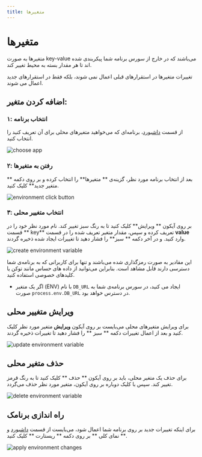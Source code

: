 ```yaml
---
title: متغیرها
---
```



# متغیرها

متغیرها به صورت key-value می‌باشند که در خارج از سورس برنامه شما پیکربندی شده اند تا هر مقدار بسته به محیط تغییر کند.

تغییرات متغیرها در استقرارهای قبلی اعمال نمی شوند، بلکه فقط در استقرارهای جدید اعمال می شوند.

## اضافه کردن متغیر:

### ۱: انتخاب برنامه

از قسمت [داشبورد](https://dashboard.fing.ir)، برنامه‌ای که می‌خواهید متغیر‌های محلی برای آن تعریف کنید را انتخاب کنید.

![choose app](/images/choose-app.jpg)

### ۲: رفتن به متغیرها

بعد از انتخاب برنامه مورد نظر، گزینه‌ی ** متغیرها** را انتخاب کرده و بر روی دکمه ** متغیر جدید** کلیک کنید.

![environment click button](/images/e‌nvironments-click-button.jpg)

### ۳: انتخاب متغییر محلی

بر روی آیکون ** ویرایش‌** کلیک کنید تا به رنگ سبز تغییر کند.
نام مورد نظر خود را در قسمت ** key** تعریف کرده و سپس، مقدار متغیر تعریف شده را در قسمت **value** وارد کنید. و در آخر دکمه ** سبز** را فشار دهید تا تغییرات ایجاد شده ذخیره گردند.

![create environment variable](/images/e‌nvironments-create-env.jpg)

<Notice variant="success">
  این مقادیر به صورت رمزگذاری شده می‌باشند و تنها برای کاربرانی که به برنامه‌ی
  شما دسترسی دارند قابل مشاهد است. بنابراین می‌توانید از داده های حساس مانند
  توکن یا کلیدهای خصوصی استفاده کنید.
</Notice>

- اگر یک متغیر (ENV) با نام `DB_URL` ایجاد می کنید، در سورس برنامه‌ی شما به صورت
  `process.env.DB_URL` در دسترس خواهد بود.

## ویرایش متغییر محلی

برای ویرایش متغیرهای محلی می‌بایست بر روی آیکون **ویرایش** متغیر مورد نظر کلیک کنید و بعد از اعمال تغییرات دکمه ** سبز ** را فشار دهید تا تغییرات ذخیره گردند.

![update environment variable](/images/e‌nvironments-update-env.jpg)

## حذف متغیر محلی

برای حذف یک متغیر محلی، باید بر روی آیکون ** حذف ** کلیک کنید تا به رنگ قرمز تغییر کند. سپس با کلیک دوباره بر روی آیکون، متغیر مورد نظر حذف می‌گردد.

![delete environment variable](/images/e‌nvironments-delete-env.jpg)

## راه اندازی برنامک

برای اینکه تغییرات جدید بر روی برنامه شما اعمال شود، می‌بایست از قسمت ‌‌[داشبورد](https://dashboard.fing.ir) و ** نمای کلی ** بر روی دکمه ** ریستارت ** کلیک کنید.

![apply environment changes](/images/e‌nvironments-start.jpg)
